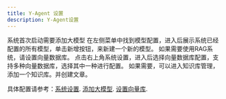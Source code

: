 ---
title: Y-Agent 设置
description: Y-Agent设置
---


<Steps>
<Step title="添加大模型">
系统首次启动需要添加大模型
在左侧菜单中找到模型配置，进入后展示系统已经配置的所有模型，单击新增按钮，来新建一个新的模型。
</Step>
<Step title="设置向量数据库">
如果需要使用RAG系统，请设置向量数据库。
点击右上角系统设置，进入后选择向量数据库配置，支持多种向量数据库，选择其中一种进行配置。
</Step>
<Step title="添加知识库">
如果需要，可以进入知识库管理，添加一个知识库。并创建文章。
</Step>
</Steps>

具体配置请参考：[系统设置](/docs/y-agent/sys_setting).
[添加大模型](/docs/y-agent/model_setting#新增模型). 
[设置向量库](/docs/y-agent/sys_setting#向量数据库配置).